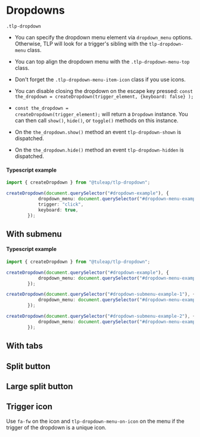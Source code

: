 
<Meta of={DropdownStories}/>

# Dropdowns

<code>.tlp-dropdown</code>

- You can specify the dropdown menu element via <code>dropdown_menu</code> options. Otherwise, TLP will look for a trigger's sibling with the <code>tlp-dropdown-menu</code> class.

- You can top align the dropdown menu with the <code>.tlp-dropdown-menu-top</code> class.

- Don't forget the <code>.tlp-dropdown-menu-item-icon</code> class if you use icons.

- You can disable closing the dropdown on the escape key pressed: `const the_dropdown = createDropdown(trigger_element, {keyboard: false} );`

- <code>const the_dropdown = createDropdown(trigger_element);</code> will return a <code>Dropdown</code> instance. You can then call <code>show()</code>, <code>hide()</code>, or <code>toggle()</code> methods on this instance.

- On the <code>the_dropdown.show()</code> method an event <code>tlp-dropdown-shown</code> is dispatched.

- On the <code>the_dropdown.hide()</code> method an event <code>tlp-dropdown-hidden</code> is dispatched.

<Canvas withToolbar={true} of={DropdownStories.Dropdown}></Canvas>

<Controls></Controls>

#### Typescript example

```typescript
import { createDropdown } from "@tuleap/tlp-dropdown";

createDropdown(document.querySelector("#dropdown-example"), {
            dropdown_menu: document.querySelector("#dropdown-menu-example"),
            trigger: "click",
            keyboard: true,
        });
```

## With submenu

<Canvas withToolbar={true} of={DropdownStories.WithSubmenu}></Canvas>

#### Typescript example

```typescript
import { createDropdown } from "@tuleap/tlp-dropdown";

createDropdown(document.querySelector("#dropdown-example"), {
            dropdown_menu: document.querySelector("#dropdown-menu-example"),
        });

createDropdown(document.querySelector("#dropdown-submenu-example-1"), {
            dropdown_menu: document.querySelector("#dropdown-menu-example-submenu-1"),
        });

createDropdown(document.querySelector("#dropdown-submenu-example-2"), {
            dropdown_menu: document.querySelector("#dropdown-menu-example-submenu-2"),
        });
```

## With tabs

<Canvas withToolbar={true} of={DropdownStories.WithTab}></Canvas>

## Split button

<Canvas withToolbar={true} of={DropdownStories.SplitButton}></Canvas>

## Large split button

<Canvas withToolbar={true} of={DropdownStories.LargeSplitButton}></Canvas>

## Trigger icon

Use <code>fa-fw</code> on the icon and <code>tlp-dropdown-menu-on-icon</code> on the menu if the trigger
of the dropdown is a unique icon.

<Canvas withToolbar={true} of={DropdownStories.UniqueIconTrigger}></Canvas>
